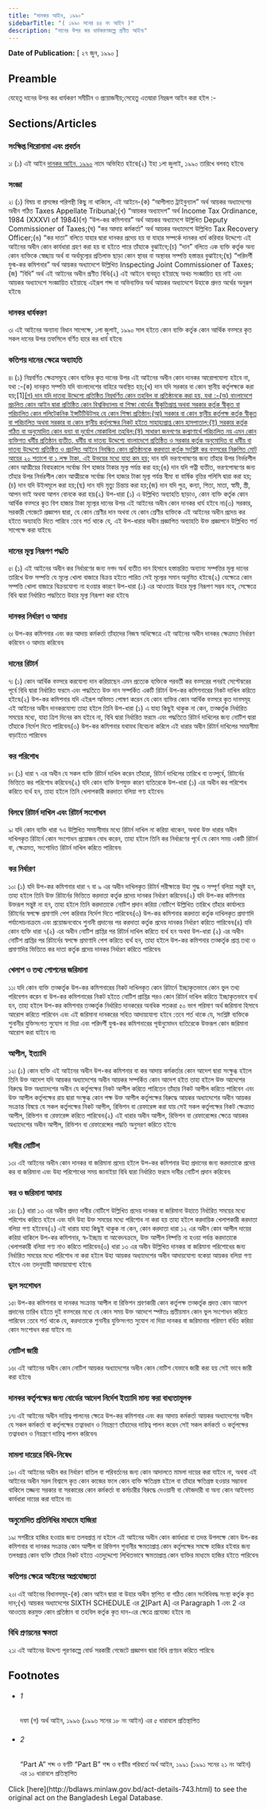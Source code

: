 ```yaml
---
title: "দানকর আইন, ১৯৯০"
sidebarTitle: "( ১৯৯০ সনের ৪৪ নং আইন )"
description: "দানের উপর কর ধার্যকরণকল্পে প্রণীত আইন৷"
---
```


**Date of Publication:** [ ২৭ জুন, ১৯৯০ ]

## Preamble

যেহেতু দানের উপর কর ধার্যকরণ সমীচীন ও প্রয়োজনীয়;সেহেতু এতদ্বারা নিম্নরূপ আইন করা হইল :-

## Sections/Articles

### সংক্ষিপ্ত শিরোনামা এবং প্রবর্তন

১৷ (১) এই আইন [দানকর আইন, ১৯৯০](/act-743.html "দানকর আইন, ১৯৯০") নামে অভিহিত হইবে৷(২) ইহা ১লা জুলাই, ১৯৯০ তারিখে বলবত্ হইবে৷

### সংজ্ঞা

২৷ (১) বিষয় বা প্রসঙ্গের পরিপন্থী কিছু না থাকিলে, এই আইনে-(ক) “আপীলাত ট্রাইবুন্যাল” অর্থ আয়কর অধ্যাদেশের অধীন গঠিত Taxes Appellate Tribunal;(খ) “আয়কর অধ্যাদেশ” অর্থ Income Tax Ordinance, 1984 (XXXVI of 1984)(গ) “উপ-কর কমিশনার” অর্থ আয়কর অধ্যাদেশে উল্লিখিত Deputy Commissioner of Taxes;(ঘ) “কর আদায় কর্মকর্তা” অর্থ আয়কর অধ্যাদেশে উল্লিখিত Tax Recovery Officer;(ঙ) “কর দাতা” বলিতে যাহার দ্বারা দানকর প্রদেয় হয় বা যাহার সম্পর্কে দানকর ধার্য করিবার উদ্দেশ্যে এই আইনের অধীন কোন কার্যধারা গ্রহণ করা হয় বা হইতে পারে তাঁহাকে বুঝাইবে;(চ) “দান” বলিতে এক ব্যক্তি কর্তৃক অন্য কোন ব্যক্তিকে স্বেচ্ছায় অর্থ বা অর্থমূল্যের প্রতিলাভ ছাড়া কোন স্থাবর বা অস্থাবর সম্পত্তি হস্তান্তর বুঝাইবে;(ছ) “পরিদর্শী যুগ্ম-কর কমিশনার” অর্থ আয়কর অধ্যাদেশে উল্লিখিত Inspecting Joint Commissioner of Taxes;(জ) “বিধি” অর্থ এই আইনের অধীন প্রণীত বিধি৷(২) এই আইনে ব্যবহৃত হইয়াছে অথচ সংজ্ঞায়িত হয় নাই এবং আয়কর অধ্যাদেশে সংজ্ঞায়িত হইয়াছে এইরূপ শব্দ বা অভিব্যক্তির অর্থ আয়কর অধ্যাদেশে উহাকে প্রদত্ত অর্থের অনুরূপ হইবে৷

### দানকর ধার্যকরণ

৩৷ এই আইনের অন্যান্য বিধান সাপেক্ষে, ১লা জুলাই, ১৯৯০ সাল হইতে কোন ব্যক্তি কর্তৃক কোন আর্থিক বত্সরে কৃত সকল দানের উপর তফসিলে বর্ণিত হারে কর ধার্য হইবে৷

### কতিপয় দানের ক্ষেত্রে অব্যাহতি

৪৷ (১) নিম্নবর্ণিত ক্ষেত্রসমূহে কোন ব্যক্তির কৃত দানের উপর এই আইনের অধীন কোন দানকর আরোপযোগ্য হইবে না, যথা :-(ক) দানকৃত সম্পত্তি যদি বাংলাদেশের বাহিরে অবস্থিত হয়;(খ) দান যদি সরকার বা কোন স্থানীয় কর্তৃপক্ষকে করা হয়;[1][(গ) দান যদি দাতব্য উদ্দেশ্যে প্রতিষ্ঠিত নিম্নবর্ণিত কোন তহবিল বা প্রতিষ্ঠানকে করা হয়, যথা :-(অ) বাংলাদেশে প্রচলিত কোন আইন দ্বারা প্রতিষ্ঠিত কোন বিশ্ববিদ্যালয় বা শিক্ষা বোর্ডের স্বীকৃতিপ্রাপ্ত অথবা সরকার কর্তৃক স্বীকৃত বা পরিচালিত কোন পলিটেকনিক ইন্সটিটিউটসহ যে কোন শিক্ষা প্রতিষ্ঠান;(আ) সরকার বা কোন স্থানীয় কর্তৃপক্ষ কর্তৃক স্বীকৃত বা পরিচালিত অথবা সরকার বা কোন স্থানীয় কর্তৃপক্ষের নিকট হইতে সাহায্যপ্রাপ্ত কোন হাসপাতাল;(ই) সরকার কর্তৃক গঠিত বা অনুমোদিত কোন বন্যা বা দুর্যোগ মোকাবিলা তহবিল;(ঈ) সাধারণ জনগণের কল্যাণার্থে পরিচালিত নয় এমন কোন ব্যক্তিগত ধর্মীয় প্রতিষ্ঠান ব্যতীত, ধর্মীয় বা দাতব্য উদ্দেশ্যে বাংলাদেশে প্রতিষ্ঠিত ও সরকার কর্তৃক অনুমোদিত বা ধর্মীয় বা দাতব্য উদ্দেশ্যে প্রতিষ্ঠিত ও প্রচলিত আইনে নিবন্ধিত কোন প্রতিষ্ঠানকে করদাতা কর্তৃক সংশ্লিষ্ট কর বত্সরের নিরুপিত মোট আয়ের ২০ শতাংশ বা ১ লক্ষ টাকা, এই উভয়ের মধ্যে যাহা কম হয়;](ঘ) দান যদি ভরণপোষণের জন্য তাঁহার উপর নির্ভরশীল কোন আত্মীয়ের বিবাহকালে সর্বোচ্চ বিশ হাজার টাকার মূল্য পর্যন্ত করা হয়;(ঙ) দান যদি পত্নী ব্যতীত, ভরণপোষণের জন্য তাঁহার উপর নির্ভরশীল কোন আত্মীয়কে সর্বোচ্চ বিশ হাজার টাকা মূল্য পর্যন্ত বীমা বা বার্ষিক বৃত্তির পলিসি দ্বারা করা হয়;(চ) দান যদি উইলমূলে করা হয়;(ছ) দান যদি মৃত্যু চিন্তায় করা হয়;(জ) দান যদি পুত্র, কন্যা, পিতা, মাতা, স্বামী, স্ত্রী, আপন ভাই অথবা আপন বোনকে করা হয়৷(২) উপ-ধারা (১) এ উল্লিখিত অব্যাহতি ছাড়াও, কোন ব্যক্তি কর্তৃক কোন আর্থিক বত্সরে কৃত বিশ হাজার টাকা মূল্যের দানের উপর এই আইনের অধীন কোন দানকর ধার্য হইবে না৷(৩) সরকার, সরকারী গেজেটে প্রজ্ঞাপন দ্বারা, যে কোন শ্রেণীর দান অথবা যে কোন শ্রেণীর ব্যক্তিকে এই আইনের অধীন প্রদেয় কর হইতে অব্যাহতি দিতে পারিবে :তবে শর্ত থাকে যে, এই উপ-ধারার অধীন প্রজ্ঞাপিত অব্যাহতি উক্ত প্রজ্ঞাপনে উল্লিখিত শর্ত সাপেক্ষে করা যাইবে৷

### দানের মূল্য নিরূপণ পদ্ধতি

৫৷ (১) এই আইনের অধীন কর নির্ধারণের জন্য নগদ অর্থ ব্যতীত দান হিসাবে হস্তান্তরিত অন্যান্য সম্পত্তির মূল্য দানের তারিখে উক্ত সম্পত্তি যে মূল্যে খোলা বাজারে বিক্রয় হইতে পারিত সেই মূল্যের সমান অনুমিত হইবে৷(২) যেক্ষেত্রে কোন সম্পত্তি খোলা বাজারে বিক্রয়যোগ্য না হওয়ার কারণে উপ-ধারা (১) এর আওতায় উহার মূল্য নিরূপণ সম্ভব নহে, সেক্ষেত্রে বিধি দ্বারা নির্ধারিত পদ্ধতিতে উহার মূল্য নিরূপণ করা হইবে৷

### দানকর নির্ধারণ ও আদায়

৬৷ উপ-কর কমিশনার এবং কর আদায় কর্মকর্তা তাঁহাদের নিজস্ব অধিক্ষেত্রে এই আইনের অধীন দানকর ক্ষেত্রমত নির্ধারণ করিবেন ও আদায় করিবেন৷

### দানের রিটার্ন

৭৷ (১) কোন আর্থিক বত্সরে করযোগ্য দান করিয়াছেন এমন প্রত্যেক ব্যক্তিকে পরবর্তী কর বত্সরের পনরই সেপ্টেম্বরের পূর্বে বিধি দ্বারা নির্ধারিত ফরমে এবং পদ্ধতিতে উক্ত দান সম্পর্কিত একটি রিটার্ন উপ-কর কমিশনারের নিকট দাখিল করিতে হইবে৷(২) উপ-কর কমিশনার যদি এইরূপ অভিমত পোষণ করেন যে কোন ব্যক্তির কোন আর্থিক বত্সরে কৃত দানসমূহ এই আইনের অধীন দানকরযোগ্য তাহা হইলে তিনি উপ-ধারা (১) এ যাহা কিছুই থাকুক না কেন, তত্কর্তৃক নির্ধারিত সময়ের মধ্যে, যাহা ত্রিশ দিনের কম হইবে না, বিধি দ্বারা নির্ধারিত ফরমে এবং পদ্ধতিতে রিটার্ন দাখিলের জন্য নোটিশ দ্বারা তাঁহাকে নির্দেশ দিতে পারিবেন৷(৩) উপ-কর কমিশনার যথাযথ বিবেচনা করিলে এই ধারার অধীন রিটার্ন দাখিলের সময়সীমা বাড়াইতে পারিবেন৷

### কর পরিশোধ

৮৷ (১) ধারা ৭ এর অধীন যে সকল ব্যক্তি রিটার্ন দাখিল করেন তাঁহারা, রিটার্ন দাখিলের তারিখে বা তত্পূর্বে, রিটার্নের ভিত্তিতে কর পরিশোধ করিবেন৷(২) যদি কোন ব্যক্তি উপযুক্ত কারণ ব্যতিরেকে উপ-ধারা (১) এর অধীন কর পরিশোধ করিতে ব্যর্থ হন, তাহা হইলে তিনি খেলাপকারী করদাতা বলিয়া গণ্য হইবেন৷

### বিলম্বে রিটার্ন দাখিল এবং রিটার্ন সংশোধন

৯৷ যদি কোন ব্যক্তি ধারা ৭এ উল্লিখিত সময়সীমার মধ্যে রিটার্ন দাখিল না করিয়া থাকেন, অথবা উক্ত ধারার অধীন দাখিলকৃত রিটার্নে কোন সংশোধন প্রয়োজন বোধ করেন, তাহা হইলে তিনি কর নির্ধারণের পূর্বে যে কোন সময় একটি রিটার্ন বা, ক্ষেত্রমত, সংশোধিত রিটার্ন দাখিল করিতে পারিবেন৷

### কর নির্ধারণ

১০৷ (১) যদি উপ-কর কমিশনার ধারা ৭ বা ৯ এর অধীন দাখিলকৃত রিটার্ন পরীক্ষান্তে উহা শুদ্ধ ও সম্পূর্ণ বলিয়া সন্তুষ্ট হন, তাহা হইলে তিনি উক্ত রিটার্নের ভিত্তিতে করদাতা কর্তৃক প্রদেয় দানকর নির্ধারণ করিবেন৷(২) যদি উপ-কর কমিশনার উক্তরূপ সন্তুষ্ট না হন, তাহা হইলে তিনি করদাতাকে নোটিশ প্রদান করিয়া নোটিশে উল্লিখিত তারিখে তাঁহার কার্যালয়ে রিটার্নের স্বপক্ষে প্রমাণাদি পেশ করিবার নির্দেশ দিতে পারিবেন৷(৩) উপ-কর কমিশনার করদাতা কর্তৃক দাখিলকৃত প্রমাণাদি পর্যালোচনাক্রমে এবং প্রয়োজনবোধে শুনানী প্রদানের পর করদাতা কর্তৃক প্রদেয় দানকর নির্ধারণ করিতে পারিবেন৷(৪) যদি কোন ব্যক্তি ধারা ৭(২) এর অধীন নোটিশ প্রাপ্তির পর রিটার্ন দাখিল করিতে ব্যর্থ হন অথবা উপ-ধারা (২) এর অধীন নোটিশ প্রাপ্তির পর রিটার্নের স্বপক্ষে প্রমাণাদি পেশ করিতে ব্যর্থ হন, তাহা হইলে উপ-কর কমিশনার তত্কর্তৃক প্রাপ্ত তথ্য ও প্রমাণাদির ভিত্তিতে কর দাতা কর্তৃক প্রদেয় দানকর নির্ধারণ করিতে পারিবেন৷

### খেলাপ ও তথ্য গোপনের জরিমানা

১১৷ যদি কোন ব্যক্তি তত্কর্তৃক উপ-কর কমিশনারের নিকট দাখিলকৃত কোন রিটার্নে ইচ্ছাকৃতভাবে কোন ভুল তথ্য পরিবেশন করেন বা উপ-কর কমিশনারের নিকট হইতে নোটিশ প্রাপ্তির পরও কোন রিটার্ন দাখিল করিতে ইচ্ছাকৃতভাবে ব্যর্থ হন, তাহা হইলে উপ-কর কমিশনার তত্কর্তৃক নির্ধারিত দানকরের অনধিক শতকরা ৫০ ভাগ পরিমাণ অর্থ জরিমানা হিসাবে আরোপ করিতে পারিবেন এবং এই জরিমানা দানকরের সহিত আদায়যোগ্য হইবে :তবে শর্ত থাকে যে, সংশ্লিষ্ট ব্যক্তিকে শুনানীর যুক্তিসংগত সুযোগ না দিয়া এবং পরিদর্শী যুগ্ম-কর কমিশনারের পূর্বানুমোদন ব্যতিরেকে উক্তরূপ কোন জরিমানা আরোপ করা যাইবে না৷

### আপীল, ইত্যাদি

১২৷ (১) কোন ব্যক্তি এই আইনের অধীন উপ-কর কমিশনার বা কর আদায় কর্মকর্তার কোন আদেশ দ্বারা সংক্ষুব্ধ হইলে তিনি উক্ত আদেশ যদি আয়কর অধ্যাদেশের অধীন আয়কর সম্পর্কিত কোন আদেশ হইত তাহা হইলে উক্ত আদেশের বিরুদ্ধে উক্ত অধ্যাদেশের অধীন যে কর্তৃপক্ষের নিকট আপীল করিতে পারিতেন তাঁহার নিকট আপীল করিতে পারিবেন এবং উক্ত আপীল কর্তৃপক্ষের রায় দ্বারা সংক্ষুব্ধ কোন পক্ষ উক্ত আপীল কর্তৃপক্ষের বিরুদ্ধে আয়কর অধ্যাদেশের অধীন আয়কর সংক্রান্ত বিষয়ে যে সকল কর্তৃপক্ষের নিকট আপীল, রিভিশন বা রেফারেন্স করা যায় সেই সকল কর্তৃপক্ষের নিকট ক্ষেত্রমত আপীল, রিভিশন বা রেফারেন্স করিতে পারিবেন৷(২) এই ধারার অধীন আপীল, রিভিশন বা রেফারেন্সের ক্ষেত্রে আয়কর অধ্যাদেশের অধীন আপীল, রিভিশন বা রেফারেন্সের পদ্ধতি অনুসরণ করিতে হইবে৷

### দাবীর নোটিশ

১৩৷ এই আইনের অধীন কোন দানকর বা জরিমানা প্রদেয় হইলে উপ-কর কমিশনার উহা প্রদানের জন্য করদাতাকে প্রদেয় কর বা জরিমানা এবং উহা পরিশোধের সময় জানাইয়া বিধি দ্বারা নির্ধারিত ফরমে দাবীর নোটিশ প্রদান করিবেন৷

### কর ও জরিমানা আদায়

১৪৷ (১) ধারা ১৩ এর অধীন প্রদত্ত দাবীর নোটিশে উল্লিখিত প্রদেয় দানকর বা জরিমানা উহাতে নির্ধারিত সময়ের মধ্যে পরিশোধ করিতে হইবে এবং যদি উহা উক্ত সময়ের মধ্যে পরিশোধ না করা হয় তাহা হইলে করদায়িক খেলাপকারী করদাতা বলিয়া গণ্য হইবেন৷(২) এই ধারায় যাহা কিছুই থাকুক না কেন, কোন করদাতা ধারা ১২ এর অধীন কোন আপীল দায়ের করিয়া থাকিলে উপ-কর কমিশনার, স্ব-ইচ্ছায় বা আবেদনক্রমে, উক্ত আপীল নিষ্পত্তি না হওয়া পর্যন্ত করদাতাকে খেলাপকারী বলিয়া গণ্য নাও করিতে পারিবেন৷(৩) ধারা ১৩ এর অধীন উল্লিখিত দানকর বা জরিমানা পরিশোধের জন্য নির্ধারিত সময়ের মধ্যে পরিশোধ না করা হইলে উহা আয়কর অধ্যাদেশের অধীন আদায়যোগ্য বকেয়া আয়কর বলিয়া গণ্য হইবে এবং তদনুযায়ী আদায়যোগ্য হইবে৷

### ভুল সংশোধন

১৫৷ উপ-কর কমিশনার বা দানকর সংক্রান্ত আপীল বা রিভিশন শ্রবণকারী কোন কর্তৃপক্ষ তত্কর্তৃক প্রদত্ত কোন আদেশ প্রদানের তারিখ হইতে দুই বত্সরের মধ্যে যে কোন সময় উক্ত আদেশে স্পষ্টতঃ প্রতীয়মান কোন ভুল সংশোধন করিতে পারিবেন :তবে শর্ত থাকে যে, করদাতাকে শুনানীর যুক্তিসংগত সুযোগ না দিয়া দানকর বা জরিমানার পরিমাণ বর্ধিত করিয়া কোন সংশোধন করা যাইবে না৷

### নোটিশ জারী

১৬৷ এই আইনের অধীন কোন নোটিশ আয়কর অধ্যাদেশের অধীন কোন নোটিশ যেভাবে জারী করা হয় সেই ভাবে জারী করা হইবে৷

### দানকর কর্তৃপক্ষের জন্য বোর্ডের আদেশ নির্দেশ ইত্যাদি মান্য করা বাধ্যতামূলক

১৭৷ এই আইনের অধীন দায়িত্ব পালনের ক্ষেত্রে উপ-কর কমিশনার এবং কর আদায় কর্মকর্তা আয়কর অধ্যাদেশের অধীন যে সকল কর্মকর্তা বা কর্তৃপক্ষের তত্বাবধান ও নিয়ন্ত্রণে তাঁহাদের দায়িত্ব পালন করেন সেই সকল কর্মকর্তা ও কর্তৃপক্ষের তত্বাবধান ও নিয়ন্ত্রণে দায়িত্ব পালন করিবেন৷

### মামলা দায়েরে বিধি-নিষেধ

১৮৷ এই আইনের অধীন কর নির্ধারণ বাতিল বা পরিবর্তনের জন্য কোন আদালতে মামলা দায়ের করা যাইবে না, অথবা এই আইনের অধীন সরল বিশ্বাসে কৃত কোন কাজের ফলে কোন ব্যক্তি ক্ষতিগ্রস্ত হইলে বা তাঁহার ক্ষতিগ্রস্ত হওয়ার সম্ভাবনা থাকিলে তজ্জন্য সরকার বা সরকারের কোন কর্মকর্তা বা কর্মচারীর বিরুদ্ধে দেওয়ানী বা ফৌজদারী বা অন্য কোন আইনগত কার্যধারা দায়ের করা যাইবে না৷

### অনুমোদিত প্রতিনিধির মাধ্যমে হাজিরা

১৯৷ সশরীরে হাজির হওয়ার জন্য তলবপ্রাপ্ত না হইলে এই আইনের অধীন কোন কার্যধারা বা তদন্ত উপলক্ষে কোন উপ-কর কমিশনার বা দানকর সংক্রান্ত কোন আপীল বা রিভিশন শুনানীর ক্ষমতাপ্রাপ্ত কোন কর্তৃপক্ষের সমক্ষে হাজির হইবার জন্য তলবপ্রাপ্ত কোন ব্যক্তি তাঁহার নিকট হইতে এতদুদ্দেশ্যে লিখিতভাবে ক্ষমতাপ্রাপ্ত কোন ব্যক্তির মাধ্যমে হাজির হইতে পারিবেন৷

### কতিপয় ক্ষেত্রে আইনের অপ্রযোজ্যতা

২০৷ এই আইনের বিধানসমূহ-(ক) কোন আইন দ্বারা বা উহার অধীন স্থাপিত বা গঠিত কোন সংবিধিবদ্ধ সংস্থা কর্তৃক কৃত দান;(খ) আয়কর অধ্যাদেশের SIXTH SCHEDULE এর [2](1)[Part A] এর Paragraph 1 এবং 2 এর আওতায় করমুক্ত কোন প্রতিষ্ঠান বা তহবিল কর্তৃক কৃত দান-এর ক্ষেত্রে প্রযোজ্য হইবে না৷

### বিধি প্রণয়নের ক্ষমতা

২১৷ এই আইনের উদ্দেশ্য পূরণকল্পে বোর্ড সরকারী গেজেটে প্রজ্ঞাপন দ্বারা বিধি প্রণয়ন করিতে পারিবে৷

## Footnotes

- ###### 1

  দফা (গ) অর্থ আইন, ১৯৯৬ (১৯৯৬ সনের ১৮ নং আইন) এর ৫ ধারাবলে প্রতিস্থাপিত

- ###### 2

  “Part A” শব্দ ও বর্ণটি “Part B” শব্দ ও বর্ণটির পরিবর্তে অর্থ আইন, ১৯৯১ (১৯৯১ সনের ২১ নং আইন) এর ১০ ধারাবলে প্রতিস্থাপিত

<Note>
  Click [here](http://bdlaws.minlaw.gov.bd/act-details-743.html) to see the original act on the Bangladesh Legal Database.
</Note>
